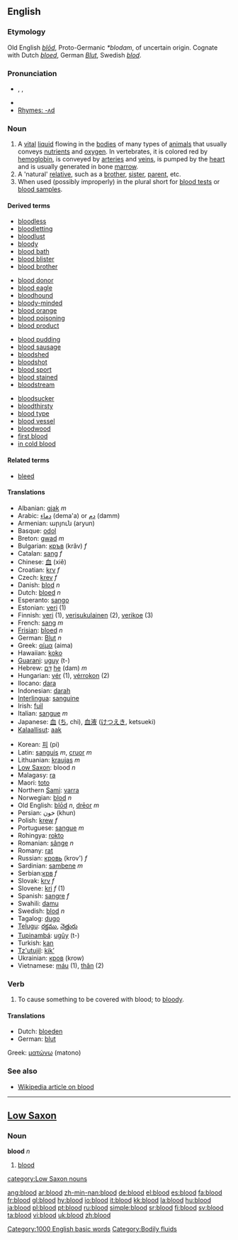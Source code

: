 {{see|Blood}}
==English==

{{rank|forward|remember|fair|525|blood|copyright|4|late}}

===Etymology===
Old English ''[[blod#Old English|blōd]]'', Proto-Germanic ''*blodam'', of uncertain origin.  Cognate with Dutch ''[[bloed]]'', German ''[[Blut]]'', Swedish ''[[blod]]''.

===Pronunciation===
*{{AHD|blŭd}}, {{IPA|/blʌd/}}, {{SAMPA|/blVd/}}
*{{audio|en-us-blood.ogg|Audio (US)}}
*[[Rhymes:English:-ʌd|Rhymes: -ʌd]]

===Noun===
{{en-noun|-}}
# A [[vital]] [[liquid]] flowing in the [[bodies]] of many types of [[animals]] that usually conveys [[nutrient]]s and [[oxygen]].  In vertebrates, it is colored red by [[hemoglobin]], is conveyed by [[artery|arteries]] and [[vein]]s, is pumped by the [[heart]] and is usually generated in bone [[marrow]].
# A 'natural' [[relative]], such as a [[brother]], [[sister]], [[parent]], etc.  
# When used (possibly improperly) in the plural short for [[blood test]]s or [[blood sample]]s.

====Derived terms====
{{top4}}
*[[bloodless]]
*[[bloodletting]]
*[[bloodlust]]
*[[bloody]]
*[[blood bath]]
*[[blood blister]]
*[[blood brother]]
{{mid4}}
*[[blood donor]]
*[[blood eagle]]
*[[bloodhound]]
*[[bloody-minded]]
*[[blood orange]]
*[[blood poisoning]]
*[[blood product]]
{{mid4}}
*[[blood pudding]]
*[[blood sausage]]
*[[bloodshed]]
*[[bloodshot]]
*[[blood sport]]
*[[blood stained]]
*[[bloodstream]]
{{mid4}}
*[[bloodsucker]]
*[[bloodthirsty]]
*[[blood type]]
*[[blood vessel]]
*[[bloodwood]]
*[[first blood]]
*[[in cold blood]]
{{bottom}}

====Related terms====
*[[bleed]]

====Translations====
{{top}}
*Albanian: [[gjak]] ''m''
*Arabic: [[دماء]] (dema'a) or [[دم]] (damm)
*Armenian: արյուն (aryun)
*Basque: [[odol]]
*Breton: [[gwad]] ''m''
*Bulgarian: [[кръв]] (krǎv) ''f''
*Catalan: [[sang]] ''f''
*Chinese: [[血]] (xiě)
*Croatian: [[krv]] ''f''
*Czech: [[krev]] ''f''
*Danish: [[blod]] ''n''
*Dutch: [[bloed]] ''n''
*Esperanto: [[sango]]
*Estonian: [[veri#Estonian|veri]] (1)
*Finnish: [[veri#Finnish|veri]] (1), [[verisukulainen]] (2), [[verikoe]] (3)
*French: [[sang]] ''m''
*[[Frisian]]: [[bloed]] ''n''
*German: [[Blut]] ''n''
*Greek: [[αίμα]] (aima)
*Hawaiian: [[koko]]
*[[Guarani]]: [[uguy]] (t-)
*Hebrew: [[דם|דָּם]] [[:he:דם|he]] (dam) ''m''
*Hungarian: [[vér]] (1), [[vérrokon]] (2)
*Ilocano: [[dara]]
*Indonesian: [[darah]]
*[[Interlingua]]: [[sanguine]]
*Irish: [[fuil]]
*Italian: [[sangue]] ''m''
*Japanese: [[血]] ([[ち]], chi), [[血液]] ([[けつえき]], ketsueki)
*[[Kalaallisut]]: [[aak]]
{{mid}}
*Korean: [[피]] (pi)
*Latin: [[sanguis]] ''m'', [[cruor]] ''m''
*Lithuanian: [[kraujas]] ''m''
*[[Low Saxon]]: blood ''n''
*Malagasy: [[ra]]
*Maori: [[toto]]
*Northern [[Sami]]: [[varra]]
*Norwegian: [[blod]] ''n''
*Old English: [[blod#Old English|blōd]] ''n'', [[dreor|drēor]] ''m''
*Persian: خون (khun)
*Polish: [[krew]] ''f''
*Portuguese: [[sangue]] ''m''
*Rohingya: [[rokto]]
*Romanian: [[sânge]] ''n''
*Romany: [[rat]]
*Russian: [[кровь]] (krov') ''f''
*Sardinian: [[sambene]] ''m''
*Serbian:[[крв]] ''f''
*Slovak: [[krv]] ''f''
*Slovene: [[kri]] ''f'' (1)
*Spanish: [[sangre]] ''f''
*Swahili: [[damu]]
*Swedish: [[blod]] ''n''
*Tagalog: [[dugo]]
*[[Telugu]]: [[రక్తము]], [[నెత్తురు]]
*[[Tupinambá]]: [[ugûy]] (t-)
*Turkish: [[kan]]
*[[Tz'utujil]]: [[kik'|kik’]]
*Ukrainian: [[кров#Ukrainian|кров]] (krow) {{f}}
*Vietnamese: [[máu]] (1), [[thân]] (2)
{{bottom}}

===Verb===
{{en-verb}}

#To cause something to be covered with blood; to [[bloody]].

====Translations====
{{top}}
*Dutch: [[bloeden]]
*German: [[blut]]
{{mid}}
Greek: [[ματώνω]] (matono)
{{bottom}}

===See also===
*[[w:blood|Wikipedia article on blood]]

[[Category:1000 English basic words]]
[[Category:Bodily fluids]]

----

==[[Low Saxon]]==
===Noun===
'''blood''' ''n''

# [[blood#English|blood]]

[[category:Low Saxon nouns]]

[[ang:blood]]
[[ar:blood]]
[[zh-min-nan:blood]]
[[de:blood]]
[[el:blood]]
[[es:blood]]
[[fa:blood]]
[[fr:blood]]
[[gl:blood]]
[[hy:blood]]
[[io:blood]]
[[it:blood]]
[[kk:blood]]
[[la:blood]]
[[hu:blood]]
[[ja:blood]]
[[pl:blood]]
[[pt:blood]]
[[ru:blood]]
[[simple:blood]]
[[sr:blood]]
[[fi:blood]]
[[sv:blood]]
[[ta:blood]]
[[vi:blood]]
[[uk:blood]]
[[zh:blood]]